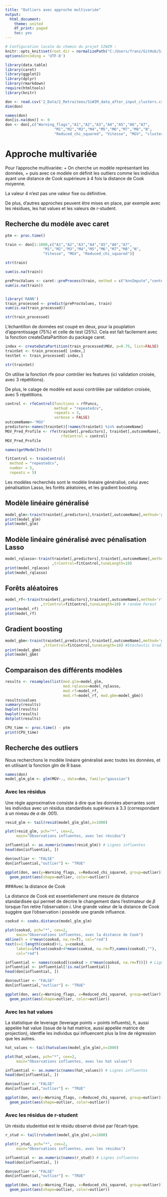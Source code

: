 ```yaml
---
title: "Outliers avec approche multivariée"
output: 
  html_document:
    theme: united
    df_print: paged
    toc: yes
---
```



```r
# Configuration locale du chemin du projet SIWIM :
knitr::opts_knit$set(root.dir = normalizePath("C:/Users/franz/GitHub/SiWIM-project/")) 
options(encoding = 'UTF-8')
```

```r
library(data.table)
library(caret)
library(ggplot2)
library(dplyr)
library(rmarkdown)
require(htmltools)
library(knitr)

don <- read.csv('2_Data/2_Retraitees/SiWIM_data_after_input_clusters.csv',header=T)
dim(don)

names(don)
don[is.na(don)] <- 0
don <- don[,c("Warning_flags","A1","A2","A3","A4","A5","A6","A7",
                      "M1","M2","M3","M4","M5","M6","M7","M8","N", 
                      "Reduced_chi_squared", "Vitesse", "MGV", "clusters_kmeans")]
```


# Approche multivariée

Pour l'approche multivariée: 
+ On cherche un modèle représentant les données, 
+ puis avec ce modèle on définit les outliers comme les individus ayant une distance de Cook supérieure à 4 fois la distance de Cook moyenne. 

La valeur 4 n'est pas une valeur fixe ou définitive. 

De plus, d'autres approches peuvent être mises en place, par exemple avec les résidues, les hat values et les valeurs de r-student. 

## Recherche du modèle avec caret

```r
ptm <- proc.time()

train <- don[1:1000,c("A1","A2","A3","A4","A5","A6","A7",
                 "M1","M2","M3","M4","M5","M6","M7","M8","N", 
                 "Vitesse", "MGV", "Reduced_chi_squared")]

str(train)

sum(is.na(train))
```

```r
preProcValues <- caret::preProcess(train, method = c("knnImpute","center","scale"))
sum(is.na(train))


library('RANN')
train_processed <- predict(preProcValues, train)
sum(is.na(train_processed))

str(train_processed)
```

L'échantillon de données est coupé en deux, pour la pouplation d'apprentissage (75%) et celle de test (25%). 
Cela est fait facilement avec la fonction createDataPartition du package caret.

```r
index <- createDataPartition(train_processed$MGV, p=0.75, list=FALSE)
trainSet <- train_processed[ index,]
testSet <- train_processed[-index,]

str(trainSet)
```

On utilise la fonction rfe pour contrôler les features (ici validation croisée, avec 3 répétitions). 

De plus, le calage de modèle est aussi contrôlée par validation croisée, avec 5 répétitions.

```r
control <- rfeControl(functions = rfFuncs,
                      method = "repeatedcv",
                      repeats = 3,
                      verbose = FALSE)
outcomeName<-'MGV'
predictors<-names(trainSet)[!names(trainSet) %in% outcomeName]
MGV_Pred_Profile <- rfe(trainSet[,predictors], trainSet[,outcomeName],
                         rfeControl = control)
MGV_Pred_Profile

names(getModelInfo())

fitControl <- trainControl(
  method = "repeatedcv",
  number = 5,
  repeats = 5)
```

Les modèles recherchés sont le modèle linéaire généralisé, celui avec pénalisation Lasso, les forêts aléatoires, et les gradient boosting. 

## Modèle linéaire généralisé

```r
model_glm<-train(trainSet[,predictors],trainSet[,outcomeName],method='gbm',trControl=fitControl,tuneLength=10)
print(model_glm)
plot(model_glm)
```

## Modèle linéaire généralisé avec pénalisation Lasso

```r
model_rqlasso<-train(trainSet[,predictors],trainSet[,outcomeName],method='rqlasso',
                     ,trControl=fitControl,tuneLength=10)
print(model_rqlasso)
plot(model_rqlasso)
```

## Forêts aléatoires

```r
model_rf<-train(trainSet[,predictors],trainSet[,outcomeName],method='rf',
                ,trControl=fitControl,tuneLength=10) # random Forest
print(model_rf)
plot(model_rf)
```

## Gradient boosting

```r
model_gbm<-train(trainSet[,predictors],trainSet[,outcomeName],method='gbm',
                 ,trControl=fitControl,tuneLength=10) #Stochastic Gradient Boosting
print(model_gbm)
plot(model_gbm)
```

## Comparaison des différents modèles

```r
results <- resamples(list(mod.glm=model_glm, 
                          mod.rqlasso=model_rqlasso, 
                          mod.rf=model_rf,
                          mod.rf=model_rf, mod.gbm=model_gbm))
results$values
summary(results)
bwplot(results)
bwplot(results)
dotplot(results)

CPU_time <- proc.time() - ptm
print(CPU_time)
```

## Recherche des outliers

Nous recherchons le modèle linéaire généralisé avec toutes les données, et en utilisant la fonction glm de R base. 

```r
names(don)
model_glm_glm <- glm(MGV~., data=don, family="gaussian")
```

### Avec les résidus

Une règle approximative consiste à dire que les données aberrantes sont les individus avec un résidus standardisés supérieurs à 3.3 (correspondant à un niveau de $\alpha$ de .001).

```r
resid_glm <- tail(resid(model_glm_glm),n=1000)

plot(resid_glm, pch="*", cex=2, 
     main="Observations influentes, avec les résidus") 

influential <- as.numeric(names(resid_glm)) # Lignes influentes
head(don[influential, ])

don$outlier <- "FALSE"
don[influential,"outlier"] <- "TRUE"

ggplot(don, aes(y=Warning_flags, x=Reduced_chi_squared, group=outlier)) +
  geom_point(aes(shape=outlier, color=outlier))
```

###Avec la distance de Cook 

La distance de Cook est essentiellement une mesure de distance standardisée qui permet de décrire le changement dans l’estimateur de $\beta$ lorsque l’on retire l’observation $i$.
Une grande valeur de la distance de Cook suggère que l’observation i possède une grande influence.

```r
cooksd <- cooks.distance(model_glm_glm)

plot(cooksd, pch="*", cex=2, 
     main="Observations influentes, avec la distance de Cook") 
abline(h = 4*mean(cooksd, na.rm=T), col="red")  
text(x=1:length(cooksd)+1, y=cooksd, 
     labels=ifelse(cooksd>4*mean(cooksd, na.rm=T),names(cooksd),""), 
     col="red") 

influential <- names(cooksd[(cooksd > 4*mean(cooksd, na.rm=T))]) # Lignes influentes
influential <- influential[!is.na(influential)]
head(don[influential, ])

don$outlier <- "FALSE"
don[influential,"outlier"] <- "TRUE"

ggplot(don, aes(y=Warning_flags, x=Reduced_chi_squared, group=outlier)) +
  geom_point(aes(shape=outlier, color=outlier))
```

### Avec les hat values

La statistique de leverage (leverage points = points influents), $h$, aussi appelée hat value (issue de la hat matrice, aussi appelée matrice de projection), identfie les individus qui influencent plus la line de régression que les autres.

```r
hat_values <- tail(hatvalues(model_glm_glm),n=1000)

plot(hat_values, pch="*", cex=2, 
     main="Observations influentes, avec les hat values") 

influential <- as.numeric(names(hat_values)) # Lignes influentes
head(don[influential, ])

don$outlier <- "FALSE"
don[influential,"outlier"] <- "TRUE"

ggplot(don, aes(y=Warning_flags, x=Reduced_chi_squared, group=outlier)) +
  geom_point(aes(shape=outlier, color=outlier))
```

### Avec les résidus de r-student

Un résidu studentisé est le résidu observé divisé par l'écart-type. 

```r
r_stud <- tail(rstudent(model_glm_glm),n=1000)

plot(r_stud, pch="*", cex=2, 
     main="Observations influentes, avec les résidus") 

influential <- as.numeric(names(r_stud)) # Lignes influentes
head(don[influential, ])

don$outlier <- "FALSE"
don[influential,"outlier"] <- "TRUE"

ggplot(don, aes(y=Warning_flags, x=Reduced_chi_squared, group=outlier)) +
  geom_point(aes(shape=outlier, color=outlier))
```
